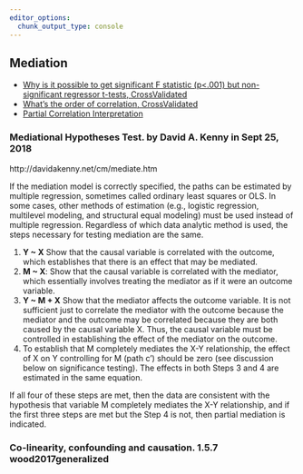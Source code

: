 ```yaml
---
editor_options:
  chunk_output_type: console
---
```


## Mediation

- [Why is it possible to get significant F statistic (p<.001) but non-significant regressor t-tests, CrossValidated](https://stats.stackexchange.com/questions/3549/why-is-it-possible-to-get-significant-f-statistic-p-001-but-non-significant-r)
- [What's the order of correlation, CrossValidated](https://stats.stackexchange.com/questions/21350/whats-the-order-of-correlation/21357#21357)
- [Partial Correlation Interpretation](https://stats.stackexchange.com/questions/50121/partial-correlation-interpretation?rq=1)

### Mediational Hypotheses Test. by David A. Kenny in Sept 25, 2018

http://davidakenny.net/cm/mediate.htm

If the mediation model is correctly specified, the paths can be estimated by multiple regression, sometimes called ordinary least squares or OLS.  In some cases, other methods of estimation (e.g., logistic regression, multilevel modeling, and structural equal modeling) must be used instead of multiple regression.  Regardless of which data analytic method is used, the steps necessary for testing mediation are the same.

1. __Y ~ X__ Show that the causal variable is correlated with the outcome, which establishes that there is an effect that may be mediated.
2. __M ~ X__: Show that the causal variable is correlated with the mediator, which essentially involves treating the mediator as if it were an outcome variable.
3. __Y ~ M + X__ Show that the mediator affects the outcome variable. It is not sufficient just to correlate the mediator with the outcome because the mediator and the outcome may be correlated because they are both caused by the causal variable X.  Thus, the causal variable must be controlled in establishing the effect of the mediator on the outcome.
4. To establish that M completely mediates the X-Y relationship, the effect of X on Y controlling for M (path c') should be zero (see discussion below on significance testing).   The effects in both Steps 3 and 4 are estimated in the same equation.

If all four of these steps are met, then the data are consistent with the hypothesis that variable M completely mediates the X-Y relationship, and if the first three steps are met but the Step 4 is not, then partial mediation is indicated.

### Co-linearity, confounding and causation. 1.5.7 wood2017generalized
